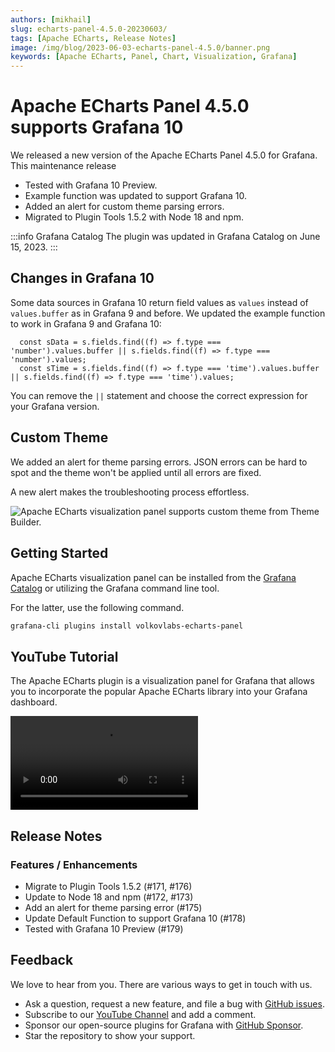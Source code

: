 ```yaml
---
authors: [mikhail]
slug: echarts-panel-4.5.0-20230603/
tags: [Apache ECharts, Release Notes]
image: /img/blog/2023-06-03-echarts-panel-4.5.0/banner.png
keywords: [Apache ECharts, Panel, Chart, Visualization, Grafana]
---
```



# Apache ECharts Panel 4.5.0 supports Grafana 10

We released a new version of the Apache ECharts Panel 4.5.0 for Grafana. This maintenance release

- Tested with Grafana 10 Preview.
- Example function was updated to support Grafana 10.
- Added an alert for custom theme parsing errors.
- Migrated to Plugin Tools 1.5.2 with Node 18 and npm.

:::info Grafana Catalog
The plugin was updated in Grafana Catalog on June 15, 2023.
:::

## Changes in Grafana 10

Some data sources in Grafana 10 return field values as `values` instead of `values.buffer` as in Grafana 9 and before. We updated the example function to work in Grafana 9 and Grafana 10:

```
  const sData = s.fields.find((f) => f.type === 'number').values.buffer || s.fields.find((f) => f.type === 'number').values;
  const sTime = s.fields.find((f) => f.type === 'time').values.buffer || s.fields.find((f) => f.type === 'time').values;
```

You can remove the `||` statement and choose the correct expression for your Grafana version.

## Custom Theme

We added an alert for theme parsing errors. JSON errors can be hard to spot and the theme won't be applied until all errors are fixed.

A new alert makes the troubleshooting process effortless.

<Image
  title="Apache ECharts visualization panel supports custom theme from Theme Builder."
  src="/img/blog/2023-06-03-echarts-panel-4.5.0/theme.png"
/>

## Getting Started

Apache ECharts visualization panel can be installed from the [Grafana Catalog](https://grafana.com/grafana/plugins/volkovlabs-echarts-panel/) or utilizing the Grafana command line tool.

For the latter, use the following command.

```bash
grafana-cli plugins install volkovlabs-echarts-panel
```

## YouTube Tutorial

The Apache ECharts plugin is a visualization panel for Grafana that allows you to incorporate the popular Apache ECharts library into your Grafana dashboard.

<Video
  src="https://www.youtube.com/embed/DxqCrBEmrQw"
  title="How to create modern dashboards in Grafana."
/>

## Release Notes

### Features / Enhancements

- Migrate to Plugin Tools 1.5.2 (#171, #176)
- Update to Node 18 and npm (#172, #173)
- Add an alert for theme parsing error (#175)
- Update Default Function to support Grafana 10 (#178)
- Tested with Grafana 10 Preview (#179)

## Feedback

We love to hear from you. There are various ways to get in touch with us.

- Ask a question, request a new feature, and file a bug with [GitHub issues](https://github.com/volkovlabs/volkovlabs-echarts-panel/issues/new/choose).
- Subscribe to our [YouTube Channel](https://www.youtube.com/@volkovlabs) and add a comment.
- Sponsor our open-source plugins for Grafana with [GitHub Sponsor](https://github.com/sponsors/VolkovLabs).
- Star the repository to show your support.
